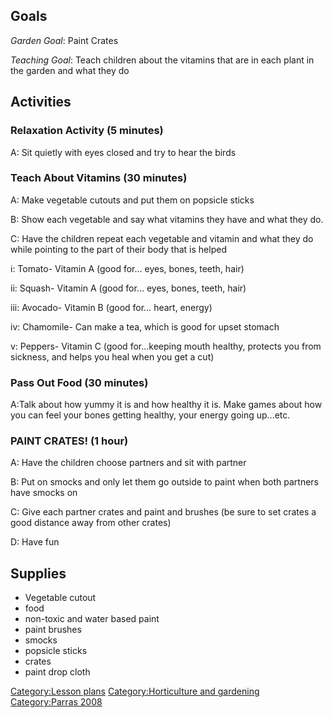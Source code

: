 {{TOCright}}
==Goals==
''Garden Goal'': Paint Crates

''Teaching Goal'': Teach children about the vitamins that are in each plant in the garden and what they do

==Activities==
===Relaxation Activity (5 minutes)===

A: Sit quietly with eyes closed and try to hear the birds

===Teach About Vitamins (30 minutes)===

A: Make vegetable cutouts and put them on popsicle sticks

B: Show each vegetable and say what vitamins they have and what they do. 

C: Have the children repeat each vegetable and vitamin and what they do while pointing to the part of their body that is helped

i:  Tomato- Vitamin A (good for… eyes, bones, teeth, hair)

ii:  Squash- Vitamin A (good for… eyes, bones, teeth, hair)

iii:  Avocado- Vitamin B (good for… heart, energy)

iv: Chamomile- Can make a tea, which is good for upset stomach

v: Peppers- Vitamin C (good for…keeping mouth healthy, protects you from sickness, and helps you heal when you get a cut)

=== Pass Out Food (30 minutes)=== 

A:Talk about how yummy it is and how healthy it is. Make games about how you can feel your bones getting healthy, your energy going up…etc.

===PAINT CRATES! (1 hour)===

A: Have the children choose partners and sit with partner

B: Put on smocks and only let them go outside to paint when both partners have smocks on

C: Give each partner crates and paint and brushes (be sure to set crates a good distance away from other crates)

D: Have fun 

==Supplies==
*Vegetable cutout
*food
*non-toxic and water based paint
*paint brushes
*smocks
*popsicle sticks
*crates
*paint drop cloth

[[Category:Lesson plans]]
[[Category:Horticulture and gardening]]
[[Category:Parras 2008]]
